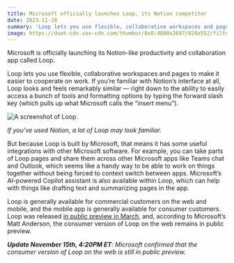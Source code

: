 ```yaml
---
title: Microsoft officially launches Loop, its Notion competitor
date: 2023-11-18
summary: 'Loop lets you use flexible, collaborative workspaces and pages to make it easier to cooperate on work. '
image: https://duet-cdn.vox-cdn.com/thumbor/0x0:4800x2697/828x552/filters:focal(2400x1349:2401x1350):format(webp)/cdn.vox-cdn.com/uploads/chorus_asset/file/24527532/Loop_hero_image.png 
---
```


Microsoft is officially launching its Notion-like productivity and collaboration app called Loop.

Loop lets you use flexible, collaborative workspaces and pages to make it easier to cooperate on work. If you’re familiar with Notion’s interface at all, Loop looks and feels remarkably similar — right down to the ability to easily access a bunch of tools and formatting options by typing the forward slash key (which pulls up what Microsoft calls the “insert menu”).

![A screenshot of Loop.](https://duet-cdn.vox-cdn.com/thumbor/0x0:2048x1067/2400x1250/filters:focal(1024x534:1025x535):format(webp)/cdn.vox-cdn.com/uploads/chorus_asset/file/25082426/45___Insert_menu_2048x1067.png)

_If you’ve used Notion, a lot of Loop may look familiar._


But because Loop is built by Microsoft, that means it has some useful integrations with other Microsoft software. For example, you can take parts of Loop pages and share them across other Microsoft apps like Teams chat and Outlook, which seems like a handy way to be able to work on things together without being forced to context switch between apps. Microsoft’s AI-powered Copilot assistant is also available within Loop, which can help with things like drafting text and summarizing pages in the app.

Loop is generally available for commercial customers on the web and mobile, and the mobile app is generally available for consumer customers. Loop was released [in public preview in March](https://www.theverge.com/2023/3/22/23651487/microsoft-loop-public-preview-notion-competitor), and, according to Microsoft’s Matt Anderson, the consumer version of Loop on the web remains in public preview.

_**Update November 15th, 4:20PM ET**: Microsoft confirmed that the consumer version of Loop on the web is still in public preview._
